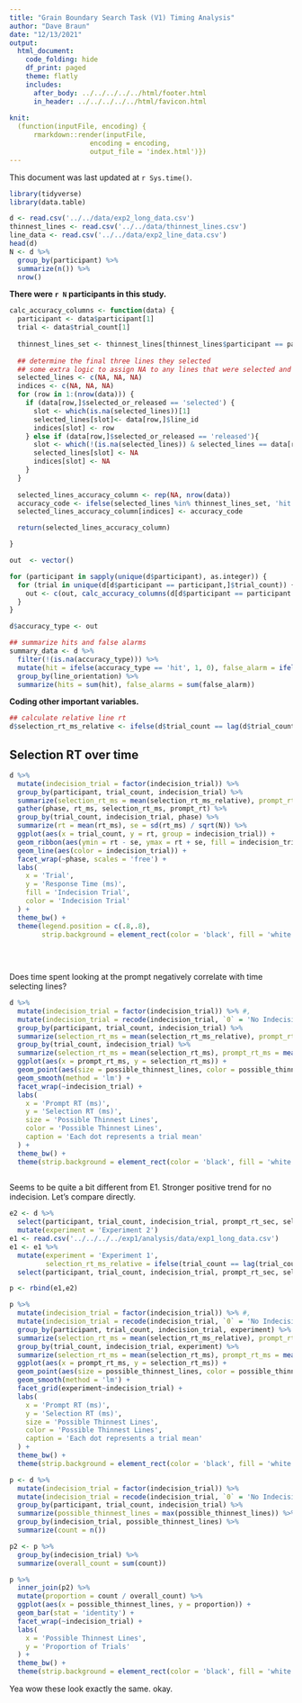 ```yaml
---
title: "Grain Boundary Search Task (V1) Timing Analysis"
author: "Dave Braun"
date: "12/13/2021"
output: 
  html_document:
    code_folding: hide
    df_print: paged
    theme: flatly
    includes:
      after_body: ../../../../../html/footer.html
      in_header: ../../../../../html/favicon.html
    
knit:
  (function(inputFile, encoding) {
      rmarkdown::render(inputFile,
                    encoding = encoding,
                    output_file = 'index.html')})
---
```


This document was last updated at `r Sys.time()`.

  
```r
library(tidyverse)
library(data.table)
```
  
```r
d <- read.csv('../../data/exp2_long_data.csv')
thinnest_lines <- read.csv('../../data/thinnest_lines.csv')
line_data <- read.csv('../../data/exp2_line_data.csv')
head(d)
N <- d %>% 
  group_by(participant) %>% 
  summarize(n()) %>% 
  nrow()
```

**There were `r N` participants in this study.**
  
```r
calc_accuracy_columns <- function(data) {
  participant <- data$participant[1]
  trial <- data$trial_count[1]
  
  thinnest_lines_set <- thinnest_lines[thinnest_lines$participant == participant & thinnest_lines$trial_count == trial,]$line_id
  
  ## determine the final three lines they selected
  ## some extra logic to assign NA to any lines that were selected and later released
  selected_lines <- c(NA, NA, NA)
  indices <- c(NA, NA, NA)
  for (row in 1:(nrow(data))) {
    if (data[row,]$selected_or_released == 'selected') {
      slot <- which(is.na(selected_lines))[1]
      selected_lines[slot]<- data[row,]$line_id
      indices[slot] <- row
    } else if (data[row,]$selected_or_released == 'released'){
      slot <- which(!(is.na(selected_lines)) & selected_lines == data[row,]$line_id)
      selected_lines[slot] <- NA
      indices[slot] <- NA
    }
  }
  
  selected_lines_accuracy_column <- rep(NA, nrow(data))
  accuracy_code <- ifelse(selected_lines %in% thinnest_lines_set, 'hit', 'false_alarm')
  selected_lines_accuracy_column[indices] <- accuracy_code

  return(selected_lines_accuracy_column)

}

out  <- vector()

for (participant in sapply(unique(d$participant), as.integer)) {
  for (trial in unique(d[d$participant == participant,]$trial_count)) {
    out <- c(out, calc_accuracy_columns(d[d$participant == participant & d$trial_count == trial,]))
  }
}

d$accuracy_type <- out


```
  

```r
## summarize hits and false alarms
summary_data <- d %>% 
  filter(!(is.na(accuracy_type))) %>% 
  mutate(hit = ifelse(accuracy_type == 'hit', 1, 0), false_alarm = ifelse(accuracy_type == 'false_alarm', 1, 0)) %>% 
  group_by(line_orientation) %>% 
  summarize(hits = sum(hit), false_alarms = sum(false_alarm))
```


**Coding other important variables.**



```r
## calculate relative line rt
d$selection_rt_ms_relative <- ifelse(d$trial_count == lag(d$trial_count), d$selection_rt_ms - lag(d$selection_rt_ms), d$selection_rt_ms)
```


## Selection RT over time

```r
d %>% 
  mutate(indecision_trial = factor(indecision_trial)) %>% 
  group_by(participant, trial_count, indecision_trial) %>% 
  summarize(selection_rt_ms = mean(selection_rt_ms_relative), prompt_rt = mean(prompt_rt_sec * 1000)) %>% 
  gather(phase, rt_ms, selection_rt_ms, prompt_rt) %>% 
  group_by(trial_count, indecision_trial, phase) %>% 
  summarize(rt = mean(rt_ms), se = sd(rt_ms) / sqrt(N)) %>% 
  ggplot(aes(x = trial_count, y = rt, group = indecision_trial)) + 
  geom_ribbon(aes(ymin = rt - se, ymax = rt + se, fill = indecision_trial), alpha = .5) + 
  geom_line(aes(color = indecision_trial)) + 
  facet_wrap(~phase, scales = 'free') + 
  labs(
    x = 'Trial',
    y = 'Response Time (ms)',
    fill = 'Indecision Trial',
    color = 'Indecision Trial'
  ) + 
  theme_bw() + 
  theme(legend.position = c(.8,.8),
        strip.background = element_rect(color = 'black', fill = 'white'))
  
    
  
```


Does time spent looking at the prompt negatively correlate with time selecting lines?

```r
d %>% 
  mutate(indecision_trial = factor(indecision_trial)) %>% #,
  mutate(indecision_trial = recode(indecision_trial, `0` = 'No Indecision', `1` = 'Indecision')) %>% 
  group_by(participant, trial_count, indecision_trial) %>% 
  summarize(selection_rt_ms = mean(selection_rt_ms_relative), prompt_rt_ms = mean(prompt_rt_sec * 1000), possible_thinnest_lines = max(possible_thinnest_lines)) %>% 
  group_by(trial_count, indecision_trial) %>% 
  summarize(selection_rt_ms = mean(selection_rt_ms), prompt_rt_ms = mean(prompt_rt_ms), possible_thinnest_lines = max(possible_thinnest_lines)) %>% 
  ggplot(aes(x = prompt_rt_ms, y = selection_rt_ms)) + 
  geom_point(aes(size = possible_thinnest_lines, color = possible_thinnest_lines)) + 
  geom_smooth(method = 'lm') + 
  facet_wrap(~indecision_trial) + 
  labs(
    x = 'Prompt RT (ms)',
    y = 'Selection RT (ms)',
    size = 'Possible Thinnest Lines',
    color = 'Possible Thinnest Lines',
    caption = 'Each dot represents a trial mean'
  ) + 
  theme_bw() + 
  theme(strip.background = element_rect(color = 'black', fill = 'white'))
  
```



Seems to be quite a bit different from E1. Stronger positive trend for no indecision. Let's compare directly.

```r
e2 <- d %>% 
  select(participant, trial_count, indecision_trial, prompt_rt_sec, selection_rt_ms_relative, possible_thinnest_lines) %>% 
  mutate(experiment = 'Experiment 2')
e1 <- read.csv('../../../../exp1/analysis/data/exp1_long_data.csv')
e1 <- e1 %>% 
  mutate(experiment = 'Experiment 1',
         selection_rt_ms_relative = ifelse(trial_count == lag(trial_count), selection_rt_ms - lag(selection_rt_ms), selection_rt_ms)) %>% 
  select(participant, trial_count, indecision_trial, prompt_rt_sec, selection_rt_ms_relative, possible_thinnest_lines, experiment)

p <- rbind(e1,e2)

p %>% 
  mutate(indecision_trial = factor(indecision_trial)) %>% #,
  mutate(indecision_trial = recode(indecision_trial, `0` = 'No Indecision', `1` = 'Indecision')) %>% 
  group_by(participant, trial_count, indecision_trial, experiment) %>% 
  summarize(selection_rt_ms = mean(selection_rt_ms_relative), prompt_rt_ms = mean(prompt_rt_sec * 1000), possible_thinnest_lines = max(possible_thinnest_lines)) %>% 
  group_by(trial_count, indecision_trial, experiment) %>% 
  summarize(selection_rt_ms = mean(selection_rt_ms), prompt_rt_ms = mean(prompt_rt_ms), possible_thinnest_lines = max(possible_thinnest_lines)) %>% 
  ggplot(aes(x = prompt_rt_ms, y = selection_rt_ms)) + 
  geom_point(aes(size = possible_thinnest_lines, color = possible_thinnest_lines)) + 
  geom_smooth(method = 'lm') + 
  facet_grid(experiment~indecision_trial) + 
  labs(
    x = 'Prompt RT (ms)',
    y = 'Selection RT (ms)',
    size = 'Possible Thinnest Lines',
    color = 'Possible Thinnest Lines',
    caption = 'Each dot represents a trial mean'
  ) + 
  theme_bw() + 
  theme(strip.background = element_rect(color = 'black', fill = 'white'))
```


```r
p <- d %>% 
  mutate(indecision_trial = factor(indecision_trial)) %>% 
  mutate(indecision_trial = recode(indecision_trial, `0` = 'No Indecision', `1` = 'Indecision')) %>% 
  group_by(participant, trial_count, indecision_trial) %>% 
  summarize(possible_thinnest_lines = max(possible_thinnest_lines)) %>% 
  group_by(indecision_trial, possible_thinnest_lines) %>% 
  summarize(count = n()) 

p2 <- p %>% 
  group_by(indecision_trial) %>% 
  summarize(overall_count = sum(count))

p %>% 
  inner_join(p2) %>% 
  mutate(proportion = count / overall_count) %>% 
  ggplot(aes(x = possible_thinnest_lines, y = proportion)) +
  geom_bar(stat = 'identity') + 
  facet_wrap(~indecision_trial) + 
  labs(
    x = 'Possible Thinnest Lines',
    y = 'Proportion of Trials'
  ) + 
  theme_bw() + 
  theme(strip.background = element_rect(color = 'black', fill = 'white'))
```

Yea wow these look exactly the same. okay.
















